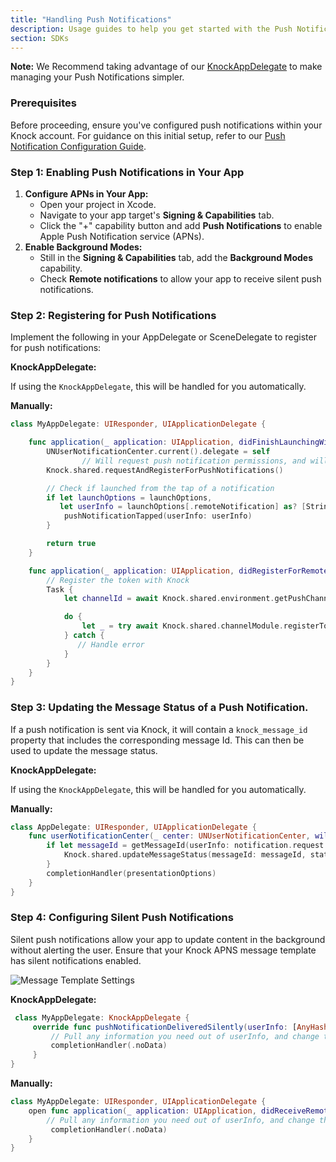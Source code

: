 ```yaml
---
title: "Handling Push Notifications"
description: Usage guides to help you get started with the Push Notifications in the iOS Knock SDK.
section: SDKs
---
```


**Note:** We Recommend taking advantage of our [KnockAppDelegate](/sdks/ios/reference#knockappdelegate) to make managing your Push Notifications simpler.

### **Prerequisites**

Before proceeding, ensure you've configured push notifications within your Knock account. For guidance on this initial setup, refer to our [Push Notification Configuration Guide](https://docs.knock.app/integrations/push/overview).

### **Step 1: Enabling Push Notifications in Your App**

1. **Configure APNs in Your App:**
   - Open your project in Xcode.
   - Navigate to your app target's **Signing & Capabilities** tab.
   - Click the "+" capability button and add **Push Notifications** to enable Apple Push Notification service (APNs).
2. **Enable Background Modes:**
   - Still in the **Signing & Capabilities** tab, add the **Background Modes** capability.
   - Check **Remote notifications** to allow your app to receive silent push notifications.

### **Step 2: Registering for Push Notifications**

Implement the following in your AppDelegate or SceneDelegate to register for push notifications:

**KnockAppDelegate:**

If using the `KnockAppDelegate`, this will be handled for you automatically.

**Manually:**

```swift
class MyAppDelegate: UIResponder, UIApplicationDelegate {

    func application(_ application: UIApplication, didFinishLaunchingWithOptions launchOptions: [UIApplication.LaunchOptionsKey : Any]? = nil) -> Bool {
        UNUserNotificationCenter.current().delegate = self
				// Will request push notification permissions, and will automatically register if perms are granted.
        Knock.shared.requestAndRegisterForPushNotifications()

        // Check if launched from the tap of a notification
        if let launchOptions = launchOptions,
           let userInfo = launchOptions[.remoteNotification] as? [String: AnyObject] {
            pushNotificationTapped(userInfo: userInfo)
        }

        return true
    }

    func application(_ application: UIApplication, didRegisterForRemoteNotificationsWithDeviceToken deviceToken: Data) {
        // Register the token with Knock
        Task {
            let channelId = await Knock.shared.environment.getPushChannelId()

            do {
                let _ = try await Knock.shared.channelModule.registerTokenForAPNS(channelId: channelId, token: Knock.convertTokenToString(token: deviceToken))
            } catch {
               // Handle error
            }
        }
    }
}
```

### **Step 3: Updating the Message Status of a Push Notification.**

If a push notification is sent via Knock, it will contain a `knock_message_id` property that includes the corresponding message Id. This can then be used to update the message status.

**KnockAppDelegate:**

If using the `KnockAppDelegate`, this will be handled for you automatically.

**Manually:**

```swift
class AppDelegate: UIResponder, UIApplicationDelegate {
    func userNotificationCenter(_ center: UNUserNotificationCenter, willPresent notification: UNNotification, withCompletionHandler completionHandler: @escaping (UNNotificationPresentationOptions) -> Void) {
        if let messageId = getMessageId(userInfo: notification.request.content.userInfo) {
            Knock.shared.updateMessageStatus(messageId: messageId, status: .seen) { _ in }
        }
        completionHandler(presentationOptions)
    }
}
```

### **Step 4: Configuring Silent Push Notifications**

Silent push notifications allow your app to update content in the background without alerting the user. Ensure that your Knock APNS message template has silent notifications enabled.

![Message Template Settings](/images/message-template-settings.png)

**KnockAppDelegate:**

```swift
 class MyAppDelegate: KnockAppDelegate {
     override func pushNotificationDeliveredSilently(userInfo: [AnyHashable : Any], completionHandler: @escaping (UIBackgroundFetchResult) -> Void) {
         // Pull any information you need out of userInfo, and change the completionHandler value depending on your needs.
         completionHandler(.noData)
     }
}
```

**Manually:**

```swift
class MyAppDelegate: UIResponder, UIApplicationDelegate {
    open func application(_ application: UIApplication, didReceiveRemoteNotification userInfo: [AnyHashable : Any], fetchCompletionHandler completionHandler: @escaping (UIBackgroundFetchResult) -> Void) {
        // Pull any information you need out of userInfo, and change the completionHandler value depending on your needs.
         completionHandler(.noData)
    }
}
```
